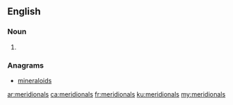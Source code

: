 ==English==

===Noun===
{{head|en|noun plural form}}

# {{plural of|meridional|lang=en}}

===Anagrams===
* [[mineraloids#English|mineraloids]]

[[ar:meridionals]]
[[ca:meridionals]]
[[fr:meridionals]]
[[ku:meridionals]]
[[my:meridionals]]